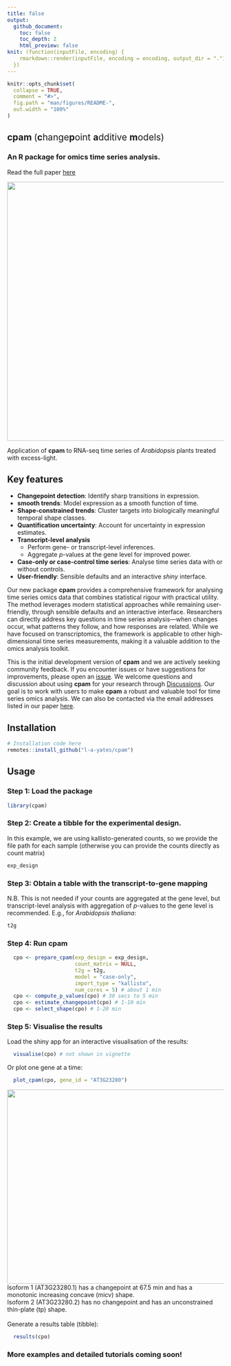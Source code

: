 ```yaml
---
title: false
output: 
  github_document:
    toc: false
    toc_depth: 2
    html_preview: false
knit: (function(inputFile, encoding) {
    rmarkdown::render(inputFile, encoding = encoding, output_dir = ".")
  })
---
```


```r
knitr::opts_chunk$set(
  collapse = TRUE,
  comment = "#>",
  fig.path = "man/figures/README-",
  out.width = "100%"
)
```



## cpam <span style="font-weight: normal">(**c**hange**p**oint **a**dditive **m**odels)</span>
### An R package for omics time series analysis.

Read the full paper [here](https://doi.org/10.1101/2024.12.22.630003)

![](assets/example_trends.png){width=800 height=600}

Application of **cpam** to RNA-seq time series of *Arabidopsis* plants treated with excess-light. 

## Key features
 - **Changepoint detection**: Identify sharp transitions in expression.
 - **smooth trends**: Model expression as a smooth function of time.
 - **Shape-constrained trends**: Cluster targets into biologically meaningful temporal shape classes.
 - **Quantification uncertainty**: Account for uncertainty in expression estimates.
 - **Transcript-level analysis**
    - Perform gene- or transcript-level inferences. 
    - Aggregate $p$-values at the gene level for improved power.
 - **Case-only or case-control time series**: Analyse time series data with or without controls.
 - **User-friendly**: Sensible defaults and an interactive *shiny* interface.

Our new package **cpam** provides a comprehensive framework for analysing time series omics data that combines statistical rigour with practical utility. The method leverages modern statistical approaches while remaining user-friendly, through sensible defaults and an interactive interface. Researchers can directly address key questions in time series analysis---when changes occur, what patterns they follow, and how responses are related. While we have focused on transcriptomics, the framework is applicable to other high-dimensional time series measurements, making it a valuable addition to the omics analysis toolkit.


This is the initial development version of **cpam** and we are actively seeking community feedback. If you encounter issues or have suggestions for improvements, please open an [issue](https://github.com/l-a-yates/cpam/issues). We welcome questions and discussion about using **cpam** for your research through [Discussions](https://github.com/l-a-yates/cpam/discussions/). Our goal is to work with users to make **cpam** a robust and valuable tool for time series omics analysis. We can also be contacted via the email addresses listed in our paper [here](https://doi.org/10.1101/2024.12.22.630003). 

## Installation
```r
# Installation code here
remotes::install_github("l-a-yates/cpam")
```

## Usage

### Step 1: Load the package
```r
library(cpam)
```
### Step 2: Create a tibble for the experimental design. 
In this example, we are using kallisto-generated counts, so we provide the file path for each sample (otherwise you can provide the counts directly as count matrix)
```r
exp_design
```
### Step 3: Obtain a table with the transcript-to-gene mapping
N.B. This is not needed if your counts are aggregated at the gene level, but transcript-level analysis with aggregation of $p$-values to the gene level is recommended. E.g., for *Arabidopsis thaliana*:
```r
t2g
```
### Step 4: Run **cpam** 
```r
  cpo <- prepare_cpam(exp_design = exp_design,
                      count_matrix = NULL,
                      t2g = t2g,
                      model = "case-only",
                      import_type = "kallisto",
                      num_cores = 5) # about 1 min
  cpo <- compute_p_values(cpo) # 30 secs to 5 min
  cpo <- estimate_changepoint(cpo) # 1-10 min
  cpo <- select_shape(cpo) # 1-20 min

```
### Step 5: Visualise the results

Load the shiny app for an interactive visualisation of the results:
```r
  visualise(cpo) # not shown in vignette
```
Or plot one gene at a time:
```r
  plot_cpam(cpo, gene_id = "AT3G23280")
```
![](assets/example_gene_plot.png){width=550 height=450}
Isoform 1 (AT3G23280.1) has a changepoint at 67.5 min and has a monotonic increasing concave (micv) shape.<br>
Isoform 2 (AT3G23280.2) has no changepoint and has an unconstrained thin-plate (tp) shape.
<br><br>
Generate a results table (tibble):
```r
  results(cpo)
```

### More examples and detailed tutorials coming soon!





